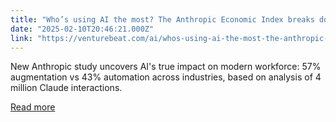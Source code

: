 ```yaml
---
title: "Who’s using AI the most? The Anthropic Economic Index breaks down the data"
date: "2025-02-10T20:46:21.000Z"
link: "https://venturebeat.com/ai/whos-using-ai-the-most-the-anthropic-economic-index-breaks-down-the-data/"
---
```


New Anthropic study uncovers AI's true impact on modern workforce: 57% augmentation vs 43% automation across industries, based on analysis of 4 million Claude interactions.

[Read more](https://venturebeat.com/ai/whos-using-ai-the-most-the-anthropic-economic-index-breaks-down-the-data/)
